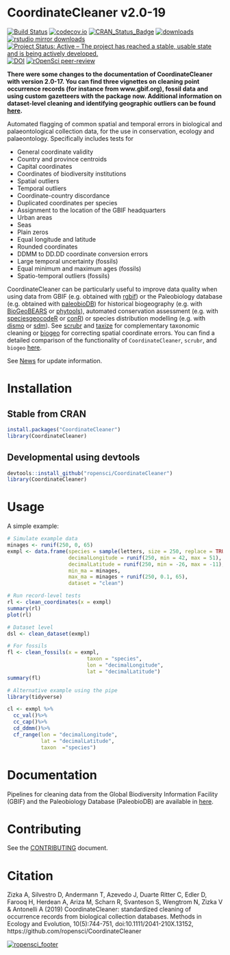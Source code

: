 # CoordinateCleaner v2.0-19
[![Build Status](https://travis-ci.org/ropensci/CoordinateCleaner.svg?branch=master)](https://travis-ci.org/ropensci/CoordinateCleaner)
[![codecov.io](https://codecov.io/github/ropensci/coordinatecleaner/graphs/badge.svg?branch=master)](https://codecov.io/github/ropensci/CoordinateCleaner)
[![CRAN_Status_Badge](https://www.r-pkg.org/badges/version/CoordinateCleaner)](https://cran.r-project.org/package=CoordinateCleaner)
[![downloads](https://cranlogs.r-pkg.org/badges/grand-total/CoordinateCleaner)](http://cranlogs.r-pkg.org/badges/grand-total/CoordinateCleaner)
[![rstudio mirror downloads](https://cranlogs.r-pkg.org/badges/CoordinateCleaner)](http://cranlogs.r-pkg.org/badges/CoordinateCleaner)
[![Project Status: Active – The project has reached a stable, usable state and is being actively developed.](https://www.repostatus.org/badges/latest/active.svg)](https://www.repostatus.org/#active)
[![DOI](https://zenodo.org/badge/DOI/10.5281/zenodo.2539408.svg)](https://doi.org/10.5281/zenodo.2539408)
[![rOpenSci peer-review](https://badges.ropensci.org/210_status.svg)](https://github.com/ropensci/software-review/issues/210)

**There were some changes to the documentation of CoordinateCleaner with version 2.0-17. You can find three vignettes on cleaning point occurrence records (for instance from www.gbif.org), fossil data and using custom gazetteers with the package now. Additional information on dataset-level cleaning and identifying geographic outliers can be found [here](https://besjournals.onlinelibrary.wiley.com/doi/full/10.1111/2041-210X.13152).**

Automated flagging of common spatial and temporal errors in biological and palaeontological collection data, for the use in conservation, ecology and palaeontology. Specifically includes tests for

* General coordinate validity
* Country and province centroids
* Capital coordinates
* Coordinates of biodiversity institutions
* Spatial outliers
* Temporal outliers
* Coordinate-country discordance
* Duplicated coordinates per species
* Assignment to the location of the GBIF headquarters
* Urban areas
* Seas
* Plain zeros
* Equal longitude and latitude
* Rounded coordinates
* DDMM to DD.DD coordinate conversion errors
* Large temporal uncertainty (fossils)
* Equal minimum and maximum ages (fossils)
* Spatio-temporal outliers (fossils)

CoordinateCleaner can be particularly useful to improve data quality when using data from GBIF (e.g. obtained with [rgbif]( https://github.com/ropensci/rgbif)) or the Paleobiology database (e.g. obtained with [paleobioDB](https://github.com/ropensci/paleobioDB)) for historical biogeography (e.g. with [BioGeoBEARS](https://CRAN.R-project.org/package=BioGeoBEARS) or [phytools](https://CRAN.R-project.org/package=phytools)), automated conservation assessment (e.g. with [speciesgeocodeR](https://github.com/azizka/speciesgeocodeR/wiki) or [conR](https://CRAN.R-project.org/package=ConR)) or species distribution modelling (e.g. with [dismo](https://CRAN.R-project.org/package=dismo) or [sdm](https://CRAN.R-project.org/package=sdm)). See [scrubr](https://github.com/ropensci/scrubr) and [taxize](https://github.com/ropensci/taxize) for complementary taxonomic cleaning or [biogeo](https://github.com/cran/biogeo) for correcting spatial coordinate errors. You can find a detailed comparison of the functionality of `CoordinateCleaner`, `scrubr`, and `biogeo` [here](https://ropensci.github.io/CoordinateCleaner/articles/comparison_other_software.html).

See [News](https://github.com/ropensci/CoordinateCleaner/blob/master/NEWS.md) for update information.

# Installation
## Stable from CRAN

```r
install.packages("CoordinateCleaner")
library(CoordinateCleaner)
```

## Developmental using devtools
```r
devtools::install_github("ropensci/CoordinateCleaner")
library(CoordinateCleaner)
```

# Usage
A simple example:

```r
# Simulate example data
minages <- runif(250, 0, 65)
exmpl <- data.frame(species = sample(letters, size = 250, replace = TRUE),
                    decimalLongitude = runif(250, min = 42, max = 51),
                    decimalLatitude = runif(250, min = -26, max = -11),
                    min_ma = minages,
                    max_ma = minages + runif(250, 0.1, 65),
                    dataset = "clean")

# Run record-level tests
rl <- clean_coordinates(x = exmpl)
summary(rl)
plot(rl)

# Dataset level 
dsl <- clean_dataset(exmpl)

# For fossils
fl <- clean_fossils(x = exmpl,
                          taxon = "species",
                          lon = "decimalLongitude", 
                          lat = "decimalLatitude")
summary(fl)

# Alternative example using the pipe
library(tidyverse)

cl <- exmpl %>%
  cc_val()%>%
  cc_cap()%>%
  cd_ddmm()%>%
  cf_range(lon = "decimalLongitude", 
           lat = "decimalLatitude", 
           taxon  ="species")
```

# Documentation
Pipelines for cleaning data from the Global Biodiversity Information Facility (GBIF) and the Paleobiology Database (PaleobioDB) are available in [here](https://ropensci.github.io/CoordinateCleaner/articles/).


# Contributing
See the [CONTRIBUTING](https://github.com/ropensci/CoordinateCleaner/blob/master/CONTRIBUTING.md) document.

# Citation
Zizka A, Silvestro D, Andermann T, Azevedo J, Duarte Ritter C, Edler D, Farooq H, Herdean A, Ariza M, Scharn R, Svanteson S, Wengtrom N, Zizka V & Antonelli A (2019) CoordinateCleaner: standardized cleaning of occurrence records from biological collection databases. Methods in Ecology and Evolution, 10(5):744-751, doi:10.1111/2041-210X.13152, https://github.com/ropensci/CoordinateCleaner

[![ropensci_footer](https://ropensci.org/public_images/ropensci_footer.png)](https://ropensci.org)

